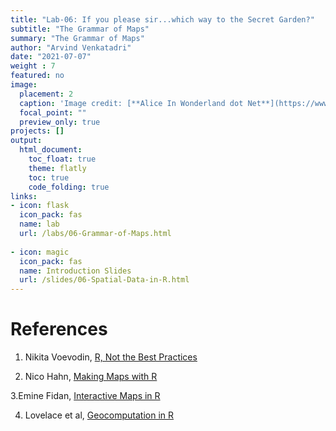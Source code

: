```yaml
---
title: "Lab-06: If you please sir...which way to the Secret Garden?"
subtitle: "The Grammar of Maps"
summary: "The Grammar of Maps"
author: "Arvind Venkatadri"
date: "2021-07-07"
weight : 7
featured: no
image:
  placement: 2
  caption: 'Image credit: [**Alice In Wonderland dot Net**](https://www.alice-in-wonderland.net/)'
  focal_point: ""
  preview_only: true
projects: []
output:
  html_document:
    toc_float: true
    theme: flatly
    toc: true
    code_folding: true
links:
- icon: flask
  icon_pack: fas
  name: lab
  url: /labs/06-Grammar-of-Maps.html
  
- icon: magic
  icon_pack: fas
  name: Introduction Slides
  url: /slides/06-Spatial-Data-in-R.html
---
```


# References

1. Nikita Voevodin, [R, Not the Best Practices](https://bookdown.org/voevodin_nv/R_Not_the_Best_Practices/maps.html)  

2. Nico Hahn, [Making Maps with R](https://bookdown.org/nicohahn/making_maps_with_r5/docs/introduction.html)  

3.Emine Fidan, [Interactive Maps in R](https://bookdown.org/eneminef/DRR_Bookdown/)  

4. Lovelace et al, [Geocomputation in R](https://geocompr.robinlovelace.net/adv-map.html)

